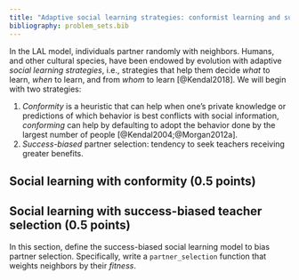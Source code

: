 ```yaml
---
title: "Adaptive social learning strategies: conformist learning and success-biased partner selection"
bibliography: problem_sets.bib
---
```



In the LAL model, individuals partner randomly with neighbors. Humans, and other cultural species, have been endowed by evolution with adaptive _social learning strategies_, i.e., strategies that help them decide _what_ to learn, _when_ to learn, and from _whom_ to learn [@Kendal2018]. We will begin with two strategies:

1. _Conformity_ is a heuristic that can help when one's private knowledge or predictions of which behavior is best conflicts with social information, _conforming_ can help by defaulting to adopt the behavior done by the largest number of people [@Kendal2004;@Morgan2012a].
2. _Success-biased_ partner selection: tendency to seek teachers receiving greater benefits.


## Social learning with conformity (0.5 points)



## Social learning with success-biased teacher selection (0.5 points)


In this section, define the success-biased social learning model to bias
partner selection. Specifically, write a `partner_selection` function that
weights neighbors by their _fitness_. 
